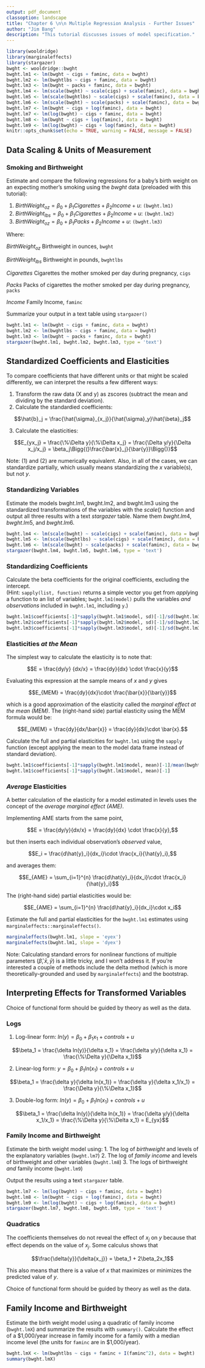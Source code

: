 ```yaml
---
output: pdf_document
classoption: landscape
title: "Chapter 6 \n\n Multiple Regression Analysis - Further Issues"
author: "Jim Bang"
description: "This tutorial discusses issues of model specification."
---
```


```r
library(wooldridge)
library(marginaleffects)
library(stargazer)
bwght <- wooldridge::bwght
bwght.lm1 <- lm(bwght ~ cigs + faminc, data = bwght)
bwght.lm2 <- lm(bwghtlbs ~ cigs + faminc, data = bwght)
bwght.lm3 <- lm(bwght ~ packs + faminc, data = bwght)
bwght.lm4 <- lm(scale(bwght) ~ scale(cigs) + scale(faminc), data = bwght)
bwght.lm5 <- lm(scale(bwghtlbs) ~ scale(cigs) + scale(faminc), data = bwght)
bwght.lm6 <- lm(scale(bwght) ~ scale(packs) + scale(faminc), data = bwght)
bwght.lm7 <- lm(bwght ~ cigs + log(faminc), data = bwght)
bwght.lm7 <- lm(log(bwght) ~ cigs + faminc, data = bwght)
bwght.lm8 <- lm(bwght ~ cigs + log(faminc), data = bwght)
bwght.lm9 <- lm(log(bwght) ~ cigs + log(faminc), data = bwght)
knitr::opts_chunk$set(echo = TRUE, warning = FALSE, message = FALSE)
```

## Data Scaling & Units of Measurement

### Smoking and Birthweight
Estimate and compare the following regressions for a baby's birth weight on an expecting mother's smoking using the $bwght$ data (preloaded with this tutorial):

1. $BirthWeight_{oz} = \beta_0 + \beta_1Cigarettes + \beta_2Income + u$: `(bwght.lm1)`
2. $BirthWeight_{lbs} = \beta_0 + \beta_1Cigarettes + \beta_2Income + u$: `(bwght.lm2)`
3. $BirthWeight_{oz} = \beta_0 + \beta_1Packs + \beta_2Income + u$: `(bwght.lm3)`

Where:

$BirthWeight_{oz}$ Birthweight in ounces, `bwght`

$BirthWeight_{lbs}$ Birthweight in pounds, `bwghtlbs`

$Cigarettes$ Cigarettes the mother smoked per day during pregnancy, `cigs`

$Packs$ Packs of cigarettes the mother smoked per day during pregnancy, `packs`

$Income$ Family Income, `faminc`

Summarize your output in a text table using `stargazer()`

```r
bwght.lm1 <- lm(bwght ~ cigs + faminc, data = bwght)
bwght.lm2 <- lm(bwghtlbs ~ cigs + faminc, data = bwght)
bwght.lm3 <- lm(bwght ~ packs + faminc, data = bwght)
stargazer(bwght.lm1, bwght.lm2, bwght.lm3, type = 'text')
```

\newpage 
## Standardized Coefficients and Elasticities

To compare coefficients that have different units or that might be scaled differently, we can interpret the results a few different ways: 

1. Transform the raw data (X and y) as zscores (subtract the mean and dividing by the standard deviation). 
2. Calculate the standardied coefficients: 

$$\hat{b}_j = \frac{\hat{\sigma}_{x_j}}{\hat{\sigma}_y}\hat{\beta}_j$$

3. Calculate the elasticities: 

$$E_{yx_j} = \frac{\%\Delta y}{\%\Delta x_j} = \frac{\Delta y/y}{\Delta x_j/x_j} = \beta_j\Bigg{(}\frac{\bar{x}_j}{\bar{y}}\Bigg{)}$$

Note: (1) and (2) are numerically equivalent. Also, in all of the cases, we can standardize partially, which usually means standardizing the $x$ variable(s), but not $y$.

### Standardizing Variables

Estimate the models bwght.lm1, bwght.lm2, and bwght.lm3 using the standardized transformations of the variables with the $scale()$ function and output all three results with a text $stargazer$ table. Name them $bwght.lm4$, $bwght.lm5$, and $bwght.lm6$. 

```r
bwght.lm4 <- lm(scale(bwght) ~ scale(cigs) + scale(faminc), data = bwght)
bwght.lm5 <- lm(scale(bwghtlbs) ~ scale(cigs) + scale(faminc), data = bwght)
bwght.lm6 <- lm(scale(bwght) ~ scale(packs) + scale(faminc), data = bwght)
stargazer(bwght.lm4, bwght.lm5, bwght.lm6, type = 'text')
```

### Standardizing Coefficients

Calculate the beta coefficients for the original coefficients, excluding the intercept. <br>
(Hint: `sapply(list, function)` returns a simple vector you get from *apply*ing a function to an list of variables; `bwght.lm1(model)` pulls the variables *and observations* included in `bwght.lm1`, including `y`.) 

```r
bwght.lm1$coefficients[-1]*sapply(bwght.lm1$model, sd)[-1]/sd(bwght.lm1$model$bwght)
bwght.lm2$coefficients[-1]*sapply(bwght.lm2$model, sd)[-1]/sd(bwght.lm2$model$bwght)
bwght.lm3$coefficients[-1]*sapply(bwght.lm3$model, sd)[-1]/sd(bwght.lm3$model$bwght)
```

### Elasticities *at the Mean*

The simplest way to calculate the elasticity is to note that: 

$$E = \frac{dy/y} {dx/x} = \frac{dy}{dx} \cdot \frac{x}{y}$$

Evaluating this expression at the sample means of $x$ and $y$ gives 

$$E_{MEM} = \frac{dy}{dx}\cdot \frac{\bar{x}}{\bar{y}}$$

which is a good approximation of the elasticity called the *marginal effect at the mean (MEM)*. The (right-hand side) partial elasticity using the MEM formula would be: 

$$E_{MEM} = \frac{dy}{dx/\bar{x}} = \frac{dy}{dx}\cdot \bar{x}.$$

Calculate the full and partial elasticities for `bwght.lm1` using the `sapply` function (except applying the mean to the model data frame instead of standard deviation).

```r
bwght.lm1$coefficients[-1]*sapply(bwght.lm1$model, mean)[-1]/mean(bwght.lm1$model$bwght)
bwght.lm1$coefficients[-1]*sapply(bwght.lm1$model, mean)[-1]
```

### *Average* Elasticities 

A better calculation of the elasticity for a model estimated in levels uses the concept of the *average marginal effect (AME)*.

Implementing AME starts from the same point, 

$$E = \frac{dy/y}{dx/x} = \frac{dy}{dx} \cdot \frac{x}{y},$$

but then inserts each individual observation's *observed* value, 

$$E_i = \frac{d\hat{y}_i}{dx_i}\cdot \frac{x_i}{\hat{y}_i},$$

and averages them:

$$E_{AME} = \sum_{i=1}^{n} \frac{d\hat{y}_i}{dx_i}\cdot \frac{x_i}{\hat{y}_i}$$

The (right-hand side) partial elasticities would be: 

$$E_{AME} = \sum_{i=1}^{n} \frac{d\hat{y}_i}{dx_i}\cdot x_i$$

Estimate the full and partial elasticities for the `bwght.lm1` estimates using `marginaleffects::marginaleffects()`. 

```r
marginaleffects(bwght.lm1, slope = 'eyex')
marginaleffects(bwght.lm1, slope = 'dyex')
```

Note: Calculating standard errors for nonlinear functions of multiple parameters ($\hat{\beta}, \bar{x}, \bar{y}$) is a little tricky, and I won't address it. If you're interested a couple of methods include the delta method (which is more theoretically-grounded and used by `marginaleffects`) and the bootstrap. 

\newpage
## Interpreting Effects for Transformed Variables

Choice of functional form should be guided by theory as well as the data. 

### Logs 

1. Log-linear form: $ln(y) = \beta_0 + \beta_1x_1 + controls + u$
  
$$\beta_1 = \frac{\delta ln(y)}{\delta x_1} = \frac{\delta y/y}{\delta x_1} = \frac{\%\Delta y}{\Delta x_1}$$
  
2. Linear-log form: $y = \beta_0 + \beta_1ln(x_1) + controls + u$
  
$$\beta_1 = \frac{\delta y}{\delta ln(x_1)} = \frac{\delta y}{\delta x_1/x_1} = \frac{\Delta y}{\%\Delta x_1}$$

3. Double-log form: $ln(y) = \beta_0 + \beta_1ln(x_1) + controls + u$
  
$$\beta_1 = \frac{\delta ln(y)}{\delta ln(x_1)} = \frac{\delta y/y}{\delta x_1/x_1} = \frac{\%\Delta y}{\%\Delta x_1} = E_{yx}$$
  
### Family Income and Birthweight 

Estimate the birth weight model using: 
1. The log of *birthweight* and levels of the explanatory variables (`bwght.lm7`)
2. The log of *family income* and levels of birthweight and other variables (`bwght.lm8`) 
3. The logs of birthweight *and* family income (`bwght.lm9`) 

Output the results using a text `stargazer` table.

```r
bwght.lm7 <- lm(log(bwght) ~ cigs + faminc, data = bwght)
bwght.lm8 <- lm(bwght ~ cigs + log(faminc), data = bwght)
bwght.lm9 <- lm(log(bwght) ~ cigs + log(faminc), data = bwght)
stargazer(bwght.lm7, bwght.lm8, bwght.lm9, type = 'text')
```

### Quadratics

The coefficients themselves do not reveal the effect of $x_j$ on $y$ because that effect depends on the value of $x_j$. Some calculus shows that 

$$\frac{\delta{y}}{\delta{x_j}} = \beta_1 + 2\beta_2x_1$$

This also means that there is a value of $x$ that maximizes or minimizes the predicted value of $y$. 
  
Choice of functional form should be guided by theory as well as the data. 
  
\newpage
## Family Income and Birthweight

Estimate the birth weight model using a quadratic of family income (`bwght.lmX`) and summarize the results with `summary()`. 
Calculate the effect of a \$1,000/year increase in family income for a family with a median income level (the units for `faminc` are in \$1,000/year). 

```r
bwght.lmX <- lm(bwghtlbs ~ cigs + faminc + I(faminc^2), data = bwght)
summary(bwght.lmX)
```
